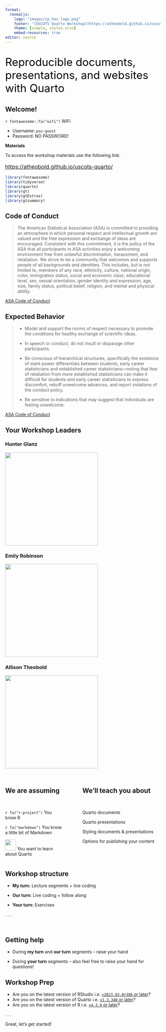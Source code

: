 ```yaml
---
format: 
  revealjs:
    logo: "images/cp_hex_logo.png"
    footer: "[USCOTS Quarto Workshop](https://atheobold.github.io/uscots-quarto/)"
    theme: [simple, styles.scss]
    embed-resources: true
editor: source
---
```


##  {background-image="images/00-horst-quarto-meteor-transparent.png" background-position="center" background-size="cover" aria-label="A meteor where the head of the meteor is the Quarto logo."}

::: {style="font-size: 2.5em; color: #000000;"}
Reproducible documents, presentations, and websites with Quarto
:::


## Welcome! 

`r fontawesome::fa("wifi")` WiFi

-   Username: `psu-guest`
-   Password: NO PASSWORD!

**Materials**

To access the workshop materials use the following link:

::: {style="font-size: 1.25em; color: #000000;"}
<https://atheobold.github.io/uscots-quarto/>
:::

```r
library(fontawesome)
library(tidyverse)
library(quarto)
library(gt)
library(gtExtras)
library(gtsummary)
```

## Code of Conduct {.smaller}

> The American Statistical Association (ASA) is committed to providing an atmosphere in which personal respect and intellectual growth are valued and the free expression and exchange of ideas are encouraged. Consistent with this commitment, it is the policy of the ASA that all participants in ASA activities enjoy a welcoming environment free from unlawful discrimination, harassment, and retaliation. We strive to be a community that welcomes and supports people of all backgrounds and identities. This includes, but is not limited to, members of any race, ethnicity, culture, national origin, color, immigration status, social and economic class, educational level, sex, sexual orientation, gender identity and expression, age, size, family status, political belief, religion, and mental and physical ability.

::: aside
[ASA Code of Conduct](https://www.amstat.org/meetings/code-of-conduct)
:::

## Expected Behavior {.smaller}

> -   Model and support the norms of respect necessary to promote the conditions for healthy exchange of scientific ideas.
>
> -   In speech or conduct, do not insult or disparage other participants.
>
> -   Be conscious of hierarchical structures, specifically the existence of stark power differentials between students, early career statisticians and established career statisticians---noting that fear of retaliation from more established statisticians can make it difficult for students and early career statisticians to express discomfort, rebuff unwelcome advances, and report violations of the conduct policy.
>
> -   Be sensitive to indications that may suggest that individuals are feeling unwelcome.

::: aside
[ASA Code of Conduct](https://www.amstat.org/meetings/code-of-conduct)
:::

## Your Workshop Leaders

::: {layout-ncol="3"}
### Hunter Glanz

![](images/01-hunter_glanz.jpg){style="height: 300px;"}

### Emily Robinson

![](images/01-emily-robinson.jpg){style="height: 300px;"}

### Allison Theobold

![](images/01-allison_headshot.jpg){style="height: 300px;"}
:::

## 

::: columns
::: {.column width="40%"}
<h2>We are assuming</h2>

</br>

`r fa("r-project")` You know R

`r fa("markdown")` You know a little bit of Markdown

<img src="https://raw.githubusercontent.com/quarto-dev/quarto-web/main/favicon.png" style="display: inline-block; margin: 0; margin-bottom: -2px; height: 35px;"/></img> You want to learn about Quarto
:::

::: {.column width="5%"}
:::

::: {.column width="55%"}
::: fragment
<h2>We'll teach you about</h2>

</br> 

Quarto documents

Quarto presentations

Styling documents & presentations

Options for publishing your content
:::
:::
:::

## Workshop structure

-   **My turn:** Lecture segments + live coding

-   **Our turn:** Live coding + follow along

-   **Your turn:** Exercises

. . .

</br>

<h2> **Getting help** </h2>

-   During **my turn** and **our turn** segments -- raise your hand

-   During **your turn** segments -- also feel free to raise your hand for questions! 

    <!-- - `r fa("square", "pink")` = I'm stuck or I'm running into a code error -->

    <!-- - `r fa("square", "green")` = I have completed the activity -->

## Workshop Prep

-   Are you on the latest version of RStudio i.e. [`v2023.03.0+386` or later](https://posit.co/download/rstudio-desktop/)?
-   Are you on the latest version of Quarto i.e. [`v1.3.340` or later](https://quarto.org/docs/get-started/)?
-   Are you on the latest version of R i.e. [`v4.3.0` or later](https://cran.r-project.org/)?

. . .

[Great, let's get started!]{.r-fit-text}
